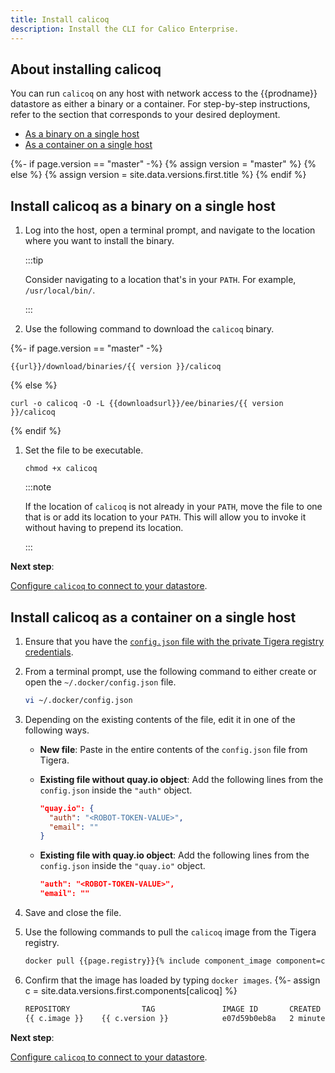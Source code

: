 ```yaml
---
title: Install calicoq
description: Install the CLI for Calico Enterprise.
---
```


## About installing calicoq

You can run `calicoq` on any host with network access to the
{{prodname}} datastore as either a binary or a container.
For step-by-step instructions, refer to the section that
corresponds to your desired deployment.

- [As a binary on a single host](#install-calicoq-as-a-binary-on-a-single-host)
- [As a container on a single host](#install-calicoq-as-a-container-on-a-single-host)

<!--- Change download URL to latest release if user browsing master branch.  --->
{%- if page.version == "master" -%}
{% assign version = "master" %}
{% else %}
{% assign version = site.data.versions.first.title %}
{% endif %}

## Install calicoq as a binary on a single host

1. Log into the host, open a terminal prompt, and navigate to the location where
you want to install the binary.

   :::tip

   Consider navigating to a location that's in your `PATH`. For example,
   `/usr/local/bin/`.
   
   :::

1. Use the following command to download the `calicoq` binary.

{%- if page.version == "master" -%}

   ```
   {{url}}/download/binaries/{{ version }}/calicoq
   ```

{% else %}

   ```
   curl -o calicoq -O -L {{downloadsurl}}/ee/binaries/{{ version }}/calicoq
   ```

{% endif %}

1. Set the file to be executable.

   ```
   chmod +x calicoq
   ```

   :::note

   If the location of `calicoq` is not already in your `PATH`, move the file
   to one that is or add its location to your `PATH`. This will allow you to invoke it
   without having to prepend its location.
   
   :::

**Next step**:

[Configure `calicoq` to connect to your datastore](configure/index.mdx).

## Install calicoq as a container on a single host

1. Ensure that you have the [`config.json` file with the private Tigera registry credentials](../../../getting-started/calico-enterprise.mdx#get-private-registry-credentials-and-license-key).

1. From a terminal prompt, use the following command to either create or open the `~/.docker/config.json` file.

   ```bash
   vi ~/.docker/config.json
   ```

1. Depending on the existing contents of the file, edit it in one of the following ways.

   - **New file**: Paste in the entire contents of the `config.json` file from Tigera.

   - **Existing file without quay.io object**: Add the following lines from the `config.json` inside the `"auth"` object.

     ```json
     "quay.io": {
       "auth": "<ROBOT-TOKEN-VALUE>",
       "email": ""
     }
     ```

   - **Existing file with quay.io object**: Add the following lines from the `config.json` inside the `"quay.io"` object.

     ```json
     "auth": "<ROBOT-TOKEN-VALUE>",
     "email": ""
     ```

1. Save and close the file.

1. Use the following commands to pull the `calicoq` image from the Tigera
   registry.

   ```bash
   docker pull {{page.registry}}{% include component_image component=calicoq %}
   ```

1. Confirm that the image has loaded by typing `docker images`.
{%- assign c = site.data.versions.first.components[calicoq] %}
   ```bash
   REPOSITORY                TAG               IMAGE ID       CREATED         SIZE
   {{ c.image }}    {{ c.version }}            e07d59b0eb8a   2 minutes ago   42MB
   ```
   

**Next step**:

[Configure `calicoq` to connect to your datastore](configure/index.mdx).

